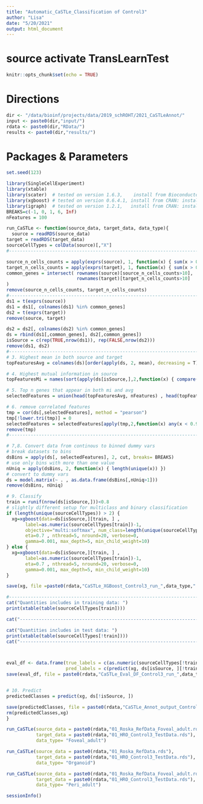 ```yaml
---
title: "Automatic_CaSTLe_Classification of Control3"
author: "Lisa"
date: "5/20/2021"
output: html_document
---
```


# source activate TransLearnTest

```r
knitr::opts_chunk$set(echo = TRUE)
```

# Directions

```r
dir <- "/data/bioinf/projects/data/2019_schROHT/2021_CaSTLeAnnot/"
input <- paste0(dir,"input/")
rdata <- paste0(dir,"RData/")
results <- paste0(dir,"results/")
```

# Packages & Parameters

```r
set.seed(123)

library(SingleCellExperiment)
library(xtable)
library(scater)  # tested on version 1.6.3,    install from Bioconductor: source("https://bioconductor.org/biocLite.R"); biocLite("scater")
library(xgboost) # tested on version 0.6.4.1, install from CRAN: install.packages("xgboost")
library(igraph)  # tested on version 1.2.1,   install from CRAN: install.packages("igraph")
BREAKS=c(-1, 0, 1, 6, Inf)
nFeatures = 100

```
```r

run_CaSTLe <- function(source_data, target_data, data_type){
  source = readRDS(source_data)
target = readRDS(target_data)
sourceCellTypes = colData(source)[,"X"]
#--------------------------------------------------------------------------

source_n_cells_counts = apply(exprs(source), 1, function(x) { sum(x > 0) } )
target_n_cells_counts = apply(exprs(target), 1, function(x) { sum(x > 0) } )
common_genes = intersect( rownames(source)[source_n_cells_counts>10], 
                          rownames(target)[target_n_cells_counts>10]
)
remove(source_n_cells_counts, target_n_cells_counts)
#--------------------------------------------------------------------------
ds1 = t(exprs(source)) 
ds1 = ds1[, colnames(ds1) %in% common_genes]
ds2 = t(exprs(target)) 
remove(source, target)

ds2 = ds2[, colnames(ds2) %in% common_genes]
ds = rbind(ds1[,common_genes], ds2[,common_genes])
isSource = c(rep(TRUE,nrow(ds1)), rep(FALSE,nrow(ds2)))
remove(ds1, ds2)
#--------------------------------------------------------------------------
# 3. Highest mean in both source and target
topFeaturesAvg = colnames(ds)[order(apply(ds, 2, mean), decreasing = T)]

# 4. Highest mutual information in source
topFeaturesMi = names(sort(apply(ds[isSource,],2,function(x) { compare(cut(x,breaks=BREAKS),sourceCellTypes,method = "nmi") }), decreasing = T))

# 5. Top n genes that appear in both mi and avg
selectedFeatures = union(head(topFeaturesAvg, nFeatures) , head(topFeaturesMi, nFeatures) )

# 6. remove correlated features
tmp = cor(ds[,selectedFeatures], method = "pearson")
tmp[!lower.tri(tmp)] = 0
selectedFeatures = selectedFeatures[apply(tmp,2,function(x) any(x < 0.9))]
remove(tmp)
#--------------------------------------------------------------------------

# 7,8. Convert data from continous to binned dummy vars
# break datasets to bins
dsBins = apply(ds[, selectedFeatures], 2, cut, breaks= BREAKS)
# use only bins with more than one value
nUniq = apply(dsBins, 2, function(x) { length(unique(x)) })
# convert to dummy vars
ds = model.matrix(~ . , as.data.frame(dsBins[,nUniq>1]))
remove(dsBins, nUniq)

# 9. Classify
train = runif(nrow(ds[isSource,]))<0.8
# slightly different setup for multiclass and binary classification
if (length(unique(sourceCellTypes)) > 2) {
  xg=xgboost(data=ds[isSource,][train, ] , 
       label=as.numeric(sourceCellTypes[train])-1,
       objective="multi:softmax", num_class=length(unique(sourceCellTypes)),
       eta=0.7 , nthread=5, nround=20, verbose=0,
       gamma=0.001, max_depth=5, min_child_weight=10)
} else {
  xg=xgboost(data=ds[isSource,][train, ] , 
       label=as.numeric(sourceCellTypes[train])-1,
       eta=0.7 , nthread=5, nround=20, verbose=0,
       gamma=0.001, max_depth=5, min_child_weight=10)
}

save(xg, file =paste0(rdata,"CaSTLe_XGBoost_Control3_run_",data_type,".RData") )

#--------------------------------------------------------------------------
cat("Quantities includes in training data: ")
print(xtable(table(sourceCellTypes[train])))

cat("------------------------------------------------------------------------------------")

cat("Quantities includes in test data: ")
print(xtable(table(sourceCellTypes[!train])))
cat("------------------------------------------------------------------------------------")



eval_df <- data.frame(true_labels = c(as.numeric(sourceCellTypes[!train])-1),
                      pred_labels = c(predict(xg, ds[isSource, ][!train, ])))
save(eval_df, file = paste0(rdata,"CaSTLe_Eval_DF_Control3_run_",data_type,".RData"))


# 10. Predict
predictedClasses = predict(xg, ds[!isSource, ])

save(predictedClasses, file = paste0(rdata,"CaSTLe_Annot_output_Control3_",data_type,".RData"))
rm(predictedClasses,xg)
}

```




```r

run_CaSTLe(source_data = paste0(rdata,"01_Roska_RefData_Foveal_adult.rds"), 
           target_data = paste0(rdata,"01_HRO_Control3_TestData.rds"), 
           data_type= "Foveal_adult")

```

```r

run_CaSTLe(source_data = paste0(rdata,"01_Roska_RefData.rds"), 
           target_data = paste0(rdata,"01_HRO_Control3_TestData.rds"), 
           data_type= "Organoid")

```

```r

run_CaSTLe(source_data = paste0(rdata,"01_Roska_RefData_Foveal_adult.rds"), 
           target_data = paste0(rdata,"01_HRO_Control3_TestData.rds"), 
           data_type= "Peri_adult")

```

```r
sessionInfo()

```
